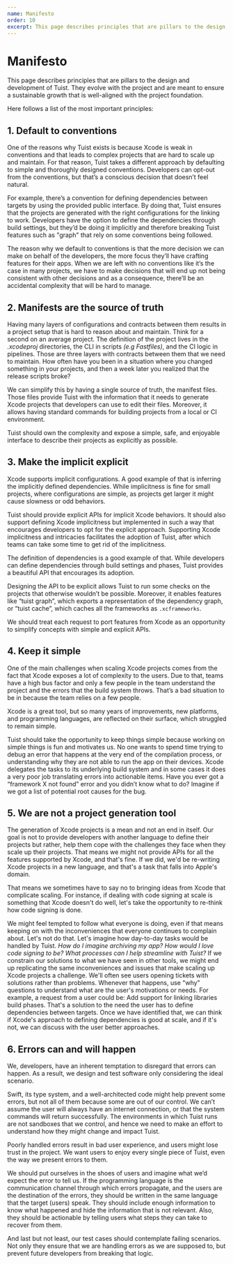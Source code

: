 ```yaml
---
name: Manifesto
order: 10
excerpt: This page describes principles that are pillars to the design and development of Tuist. They evolve with the project and are meant to ensure a sustainable growth that is well-aligned with the project foundation.
---
```


# Manifesto

This page describes principles that are pillars to the design and development of Tuist. They evolve with the project and are meant to ensure a sustainable growth that is well-aligned with the project foundation.

Here follows a list of the most important principles:

## 1. Default to conventions

One of the reasons why Tuist exists is because Xcode is weak in conventions and that leads to complex projects that are hard to scale up and maintain. For that reason, Tuist takes a different approach by defaulting to simple and thoroughly designed conventions. Developers can opt-out from the conventions, but that’s a conscious decision that doesn’t feel natural.

For example, there’s a convention for defining dependencies between targets by using the provided public interface. By doing that, Tuist ensures that the projects are generated with the right configurations for the linking to work. Developers have the option to define the dependencies through build settings, but they’d be doing it implicitly and therefore breaking Tuist features such as "graph" that rely on some conventions being followed.

The reason why we default to conventions is that the more decision we can make on behalf of the developers, the more focus they’ll have crafting features for their apps. When we are left with no conventions like it’s the case in many projects, we have to make decisions that will end up not being consistent with other decisions and as a consequence, there’ll be an accidental complexity that will be hard to manage.

## 2. Manifests are the source of truth

Having many layers of configurations and contracts between them results in a project setup that is hard to reason about and maintain. Think for a second on an average project. The definition of the project lives in the _.xcodeproj_ directories, the CLI in scripts _(e.g Fastfiles)_, and the CI logic in pipelines. Those are three layers with contracts between them that we need to maintain. How often have you been in a situation where you changed something in your projects, and then a week later you realized that the release scripts broke?

We can simplify this by having a single source of truth, the manifest files. Those files provide Tuist with the information that it needs to generate Xcode projects that developers can use to edit their files. Moreover, it allows having standard commands for building projects from a local or CI environment.

Tuist should own the complexity and expose a simple, safe, and enjoyable interface to describe their projects as explicitly as possible.

## 3. Make the implicit explicit

Xcode supports implicit configurations. A good example of that is inferring the implicitly defined dependencies. While implicitness is fine for small projects, where configurations are simple, as projects get larger it might cause slowness or odd behaviors.

Tuist should provide explicit APIs for implicit Xcode behaviors. It should also support defining Xcode implicitness but implemented in such a way that encourages developers to opt for the explicit approach. Supporting Xcode implicitness and intricacies facilitates the adoption of Tuist, after which teams can take some time to get rid of the implicitness.

The definition of dependencies is a good example of that. While developers can define dependencies through build settings and phases, Tuist provides a beautiful API that encourages its adoption.

Designing the API to be explicit allows Tuist to run some checks on the projects that otherwise wouldn’t be possible. Moreover, it enables features like “tuist graph”, which exports a representation of the dependency graph, or “tuist cache”, which caches all the frameworks as `.xcframeworks`.

We should treat each request to port features from Xcode as an opportunity to simplify concepts with simple and explicit APIs.

## 4. Keep it simple

One of the main challenges when scaling Xcode projects comes from the fact that Xcode exposes a lot of complexity to the users. Due to that, teams have a high bus factor and only a few people in the team understand the project and the errors that the build system throws. That’s a bad situation to be in because the team relies on a few people.

Xcode is a great tool, but so many years of improvements, new platforms, and programming languages, are reflected on their surface, which struggled to remain simple.

Tuist should take the opportunity to keep things simple because working on simple things is fun and motivates us. No one wants to spend time trying to debug an error that happens at the very end of the compilation process, or understanding why they are not able to run the app on their devices. Xcode delegates the tasks to its underlying build system and in some cases it does a very poor job translating errors into actionable items. Have you ever got a “framework X not found” error and you didn’t know what to do? Imagine if we got a list of potential root causes for the bug.

## 5. We are not a project generation tool

The generation of Xcode projects is a mean and not an end in itself. Our goal is not to provide developers with another language to define their projects but rather, help them cope with the challenges they face when they scale up their projects. That means we might not provide APIs for all the features supported by Xcode, and that's fine. If we did, we'd be re-writing Xcode projects in a new language, and that's a task that falls into Apple's domain.

That means we sometimes have to say no to bringing ideas from Xcode that complicate scaling. For instance, if dealing with code signing at scale is something that Xcode doesn't do well, let's take the opportunity to re-think how code signing is done.

We might feel tempted to follow what everyone is doing, even if that means keeping on with the inconveniences that everyone continues to complain about. Let's not do that. Let's imagine how day-to-day tasks would be handled by Tuist. _How do I imagine archiving my app?_ _How would I love code signing to be?_ _What processes can I help streamline with Tuist?_ If we constrain our solutions to what we have seen in other tools, we might end up replicating the same inconveniences and issues that make scaling up Xcode projects a challenge.
We'll often see users opening tickets with solutions rather than problems. Whenever that happens, use "why" questions to understand what are the user's motivations or needs. For example, a request from a user could be: Add support for linking libraries build phases. That's a solution to the need the user has to define dependencies between targets. Once we have identified that, we can think if Xcode's approach to defining dependencies is good at scale, and if it's not, we can discuss with the user better approaches.

## 6. Errors can and will happen

We,
developers,
have an inherent temptation to disregard that errors can happen.
As a result,
we design and test software only considering the ideal scenario.

Swift, its type system, and a well-architected code might help prevent some errors,
but not all of them because some are out of our control.
We can’t assume the user will always have an internet connection,
or that the system commands will return successfully.
The environments in which Tuist runs are not sandboxes that we control,
and hence we need to make an effort to understand how they might change and impact Tuist.

Poorly handled errors result in bad user experience,
and users might lose trust in the project.
We want users to enjoy every single piece of Tuist,
even the way we present errors to them.

We should put ourselves in the shoes of users and imagine what we’d expect the error to tell us.
If the programming language is the communication channel through which errors propagate,
and the users are the destination of the errors,
they should be written in the same language that the target (users) speak.
They should include enough information to know what happened and hide the information that is not relevant.
Also,
they should be actionable by telling users what steps they can take to recover from them.

And last but not least,
our test cases should contemplate failing scenarios.
Not only they ensure that we are handling errors as we are supposed to,
but prevent future developers from breaking that logic.

<!-- ## 7. Write code for humans

The code that we write can make a huge difference between a buggy and unmaintainable code base, 
and a stable and maintainable one.
Write beautiful and concise code that is **easy to read and understand**.
Leverage the abstractions and primitives provided by the programming language, 
Swift,
to create a solid structure made of simple pieces with scoped responsibilities.
Don't add code to Tuist that reads like a long and mysterious bash script.
The programming patterns and paradigms that you might apply when building apps might apply to CLI too.
In fact, a pattern like MVP, is also valid in the context of CLIs with the difference that the view is the CLI output *(chunks of data sent through the standard output and error)*.


Code that reads like a book encourages contributions, 
and contributions bring new ideas to the table that  -->
